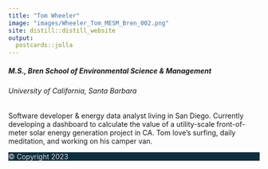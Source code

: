 ```yaml
---
title: "Tom Wheeler"
image: "images/Wheeler_Tom_MESM_Bren_002.png"
site: distill::distill_website
output:
  postcards::jolla
---
```


<div class="mt-n3">
<h5>M.S., Bren School of Environmental Science & Management</h5>
<h6>University of California, Santa Barbara</h6>
</div>

<p class="mt-3">Software developer & energy data analyst living in San Diego. Currently developing a dashboard to calculate the value of a utility-scale front-of-meter solar energy generation project in CA. Tom love's surfing, daily meditation, and working on his camper van.</p>

<footer class="fixed-bottom py-2" style="background-color: #0F2E3D;"><p class="mb-0" style="color: rgba(255, 255, 255, 0.8);">© Copyright 2023</p></footer>
